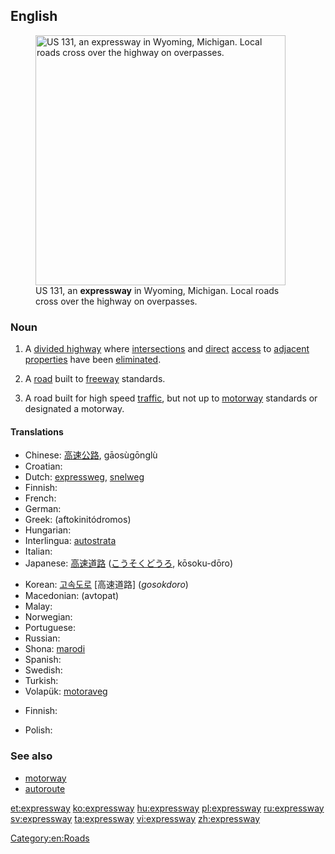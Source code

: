 ==English==
{{wikipedia}}

[[File:US 131, M-6, 68th St interchange.jpg|thumb|400px|right|US&nbsp;131, an '''expressway''' in Wyoming, Michigan. Local roads cross over the highway on overpasses.]]

===Noun===
{{en-noun}}

# {{context|parts of the|_|US}} A [[divided highway]] where [[intersection]]s and [[direct]] [[access]] to [[adjacent]] [[properties]] have been [[eliminated]].
# {{Canada|parts of the US}} A [[road]] built to [[freeway]] standards.
# {{New Zealand}} A road built for high speed [[traffic]], but not up to [[motorway]] standards or designated a motorway.

====Translations====
{{trans-top|US: divided highway}}
* Chinese: [[高速公路]], gāosùgōnglù
* Croatian: {{t+|hr|autocesta}}
* Dutch: [[expressweg]], [[snelweg]]
* Finnish: {{t-|fi|moottoriliikennetie}}
* French: {{t+|fr|autoroute|f}}
* German: {{t+|de|Autobahn}}
* Greek: {{t+|el|αυτοκινητόδρομος|m}} (aftokinitódromos)
* Hungarian: {{t+|hu|autópálya}}
* Interlingua: [[autostrata]]
* Italian: {{t-|it|superstrada}}
* Japanese: [[高速道路]] ([[こうそくどうろ]], kōsoku-dōro)
{{trans-mid}}
* Korean: [[고속도로]] [高速道路] (''gosokdoro'')
* Macedonian: {{t-|mk|автопат}} (avtopat)
* Malay: {{t-|ms|lebuh raya}}
* Norwegian: {{t+|no|motorvei}}
* Portuguese: {{t-|pt|auto-estrada}}
* Russian: {{t+|ru|автомагистраль|tr=avtomagistral'}}
* Shona: [[marodi]]
* Spanish: {{t+|es|autopista}}
* Swedish: {{t+|sv|motorväg}}
* Turkish: {{t+|tr|otoyol}}
* Volapük: [[motoraveg]]
{{trans-bottom}}

{{trans-see|freeway}}

{{trans-top|NZ: high speed road, not built to freeway standards}}
* Finnish: {{t-|fi|moottoriliikennetie}}
{{trans-mid}}
* Polish: {{t+|pl|droga ekspresowa|f}}
{{trans-bottom}}

===See also===
* [[motorway]]
* [[autoroute]]

[[Category:en:Roads]]

[[et:expressway]]
[[ko:expressway]]
[[hu:expressway]]
[[pl:expressway]]
[[ru:expressway]]
[[sv:expressway]]
[[ta:expressway]]
[[vi:expressway]]
[[zh:expressway]]